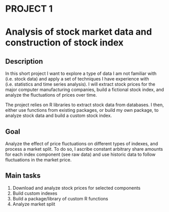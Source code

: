 # PROJECT 1

# Analysis of stock market data and construction of stock index {#stock-index}

## Description

In this short project I want to explore a type of data I am not familiar with (i.e. stock data) and apply a set of techniques I have experience with (i.e. statistics and time series analysis).
I will extract stock prices for the major computer manufacturing companies, build a fictional stock index, and analyze the fluctuations of prices over time.

The project relies on R libraries to extract stock data from databases. I then, either use functions from existing packages, or build my own package, to analyze stock data and build a custom stock index.

## Goal

Analyze the effect of price fluctuations on different types of indexes, and process a market split.
To do so, I ascribe constant arbitrary share amounts for each index component (see raw data) and use historic data to follow fluctuations in the market price.

## Main tasks

1. Download and analyze stock prices for selected components
2. Build custom indexes
3. Build a package/library of custom R functions
4. Analyze market split